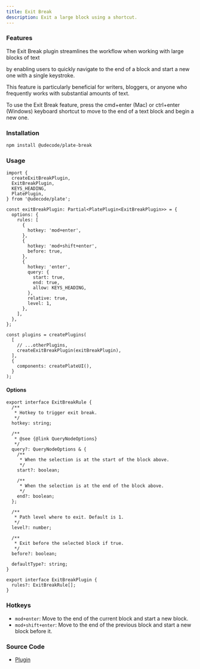 ```yaml
---
title: Exit Break
description: Exit a large block using a shortcut.
---
```


<ComponentPreview name="playground-demo" id="exitbreak" />

### Features

The Exit Break plugin streamlines the workflow when working with large blocks of text

by enabling users to quickly navigate to the end of a block and start a new one with a single keystroke.

This feature is particularly beneficial for writers, bloggers, or anyone who frequently works with substantial amounts of text.

To use the Exit Break feature, press the cmd+enter (Mac) or ctrl+enter (Windows) keyboard shortcut to move to the end of a text block and begin a new one.

### Installation

```bash
npm install @udecode/plate-break
```

### Usage

```tsx
import {
  createExitBreakPlugin,
  ExitBreakPlugin,
  KEYS_HEADING,
  PlatePlugin,
} from '@udecode/plate';

const exitBreakPlugin: Partial<PlatePlugin<ExitBreakPlugin>> = {
  options: {
    rules: [
      {
        hotkey: 'mod+enter',
      },
      {
        hotkey: 'mod+shift+enter',
        before: true,
      },
      {
        hotkey: 'enter',
        query: {
          start: true,
          end: true,
          allow: KEYS_HEADING,
        },
        relative: true,
        level: 1,
      },
    ],
  },
};

const plugins = createPlugins(
  [
    // ...otherPlugins,
    createExitBreakPlugin(exitBreakPlugin),
  ],
  {
    components: createPlateUI(),
  }
);
```

#### Options

```tsx
export interface ExitBreakRule {
  /**
   * Hotkey to trigger exit break.
   */
  hotkey: string;

  /**
   * @see {@link QueryNodeOptions}
   */
  query?: QueryNodeOptions & {
    /**
     * When the selection is at the start of the block above.
     */
    start?: boolean;

    /**
     * When the selection is at the end of the block above.
     */
    end?: boolean;
  };

  /**
   * Path level where to exit. Default is 1.
   */
  level?: number;

  /**
   * Exit before the selected block if true.
   */
  before?: boolean;

  defaultType?: string;
}

export interface ExitBreakPlugin {
  rules?: ExitBreakRule[];
}
```

### Hotkeys

- `mod+enter`: Move to the end of the current block and start a new block.
- `mod+shift+enter`: Move to the end of the previous block and start a new block before it.

### Source Code

- [Plugin](https://github.com/udecode/plate/blob/main/packages/editor/break/src/exit-break/createExitBreakPlugin.ts)
